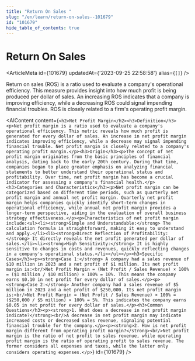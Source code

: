 ```yaml
---
title: "Return On Sales "
slug: "/en/learn/return-on-sales--101679"
id: "101679"
hide_table_of_contents: true
---
```



# Return On Sales 

<ArticleMeta id={101679} updatedAt={'2023-09-25 22:58:58'} alias={`[]`} />
<div className='border-solid border-b border-t-0 my-4 border-[var(--ifm-color-gray-300)]' />

Return on sales (ROS) is a ratio used to evaluate a company's operational efficiency. This measure provides insight into how much profit is being produced per dollar of sales. An increasing ROS indicates that a company is improving efficiency, while a decreasing ROS could signal impending financial troubles. ROS is closely related to a firm's operating profit margin.

<AIContent content={`<h2>Net Profit Margin</h2><h3>Definition</h3><p>Net profit margin is a ratio used to evaluate a company's operational efficiency. This metric reveals how much profit is generated for every dollar of sales. An increase in net profit margin indicates improving efficiency, while a decrease may signal impending financial trouble. Net profit margin is closely related to a company's operating profit margin.</p><h3>Origin</h3><p>The concept of net profit margin originates from the basic principles of financial analysis, dating back to the early 20th century. During that time, companies began to place greater emphasis on analyzing financial statements to better understand their operational status and profitability. Over time, net profit margin has become a crucial indicator for assessing a company's financial health.</p><h3>Categories and Characteristics</h3><p>Net profit margin can be categorized based on different time periods, such as quarterly net profit margin and annual net profit margin. Quarterly net profit margin helps companies quickly identify short-term changes in operational efficiency, while annual net profit margin provides a longer-term perspective, aiding in the evaluation of overall business strategy effectiveness.</p><p>Characteristics of net profit margin include:<ul><li><strong>Simple and Understandable:</strong> The calculation formula is straightforward, making it easy to understand and apply.</li><li><strong>Direct Reflection of Profitability:</strong> It directly reveals the net profit generated per dollar of sales.</li><li><strong>High Sensitivity:</strong> It is highly sensitive to changes in costs and revenues, quickly reflecting changes in a company's operational status.</li></ul></p><h3>Specific Cases</h3><p><strong>Case 1:</strong> A company had a sales revenue of $10 million in 2023 and a net profit of $1 million. Its net profit margin is:<br/>Net Profit Margin = (Net Profit / Sales Revenue) × 100% = ($1 million / $10 million) × 100% = 10%. This means the company earns $0.10 in net profit for every dollar of sales.</p><p><strong>Case 2:</strong> Another company had a sales revenue of $5 million in 2023 and a net profit of $250,000. Its net profit margin is:<br/>Net Profit Margin = (Net Profit / Sales Revenue) × 100% = ($250,000 / $5 million) × 100% = 5%. This indicates the company earns $0.05 in net profit for every dollar of sales.</p><h3>Common Questions</h3><p><strong>1. What does a decrease in net profit margin indicate?</strong><br/>A decrease in net profit margin may indicate increased costs or decreased sales revenue, signaling potential financial trouble for the company.</p><p><strong>2. How is net profit margin different from operating profit margin?</strong><br/>Net profit margin is the ratio of net profit to sales revenue, while operating profit margin is the ratio of operating profit to sales revenue. The former considers all expenses and taxes, while the latter only considers operating expenses.</p>`} id={101679} />
